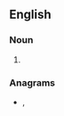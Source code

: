 {{also|čoms|.coms}}

==English==

===Noun===
{{head|en|noun plural form}}

# {{plural of|com|lang=en}}

===Anagrams===
* {{l|en|CMOS}}, {{l|en|mocs}}